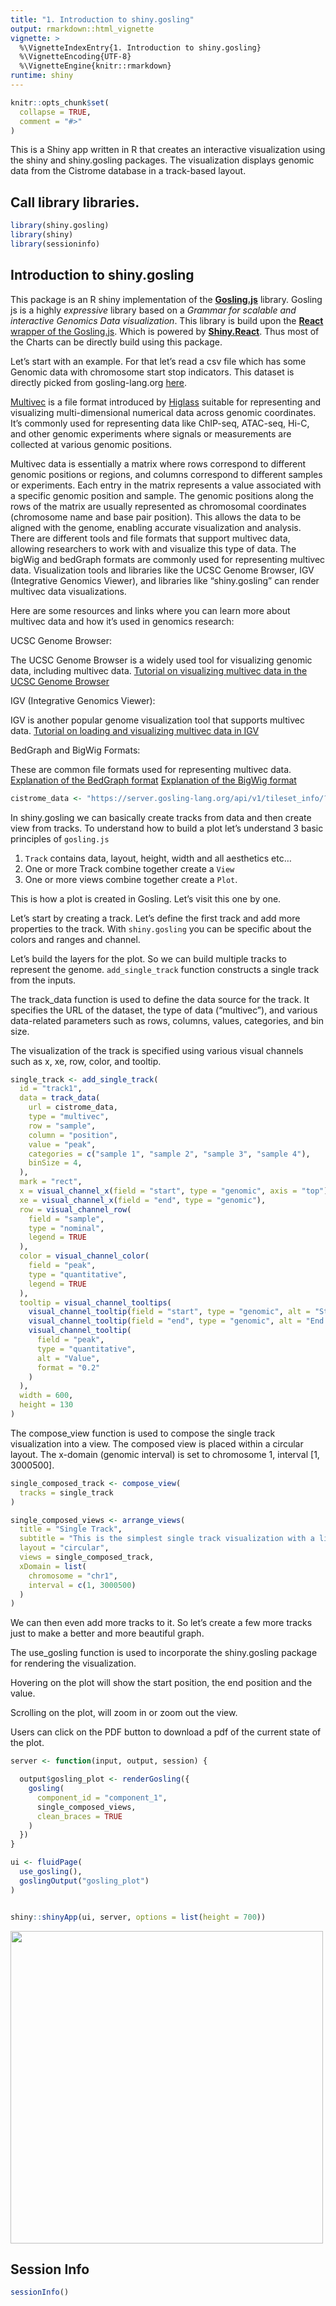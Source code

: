 ```yaml
---
title: "1. Introduction to shiny.gosling"
output: rmarkdown::html_vignette
vignette: >
  %\VignetteIndexEntry{1. Introduction to shiny.gosling}
  %\VignetteEncoding{UTF-8}
  %\VignetteEngine{knitr::rmarkdown}
runtime: shiny
---
```


```r
knitr::opts_chunk$set(
  collapse = TRUE,
  comment = "#>"
)
```

This is a Shiny app written in R that creates an interactive visualization using the shiny and shiny.gosling packages. The visualization displays genomic data from the Cistrome database in a track-based layout.

## Call library libraries.

```r
library(shiny.gosling)
library(shiny)
library(sessioninfo)
```

## Introduction to shiny.gosling

This package is an R shiny implementation of the [**Gosling.js**](http://gosling-lang.org/) library. Gosling js is a highly *expressive* library based on a *Grammar for scalable and interactive Genomics Data visualization*. This library is build upon the [**React** wrapper of the Gosling.js](https://github.com/gosling-lang/gosling-react-example). Which is powered by [**Shiny.React**](https://github.com/gosling-lang/gosling-react-example). Thus most of the Charts can be directly build using this package.

Let's start with an example. For that let's read a csv file which has some Genomic data with chromosome start stop indicators. This dataset is directly picked from gosling-lang.org [here](https://server.gosling-lang.org/api/v1/tileset_info/?d=cistrome-multivec).

[Multivec](https://docs.higlass.io/data_preparation.html#multivec-files) is a file format introduced by [Higlass](https://higlass.io/) suitable for representing and visualizing multi-dimensional numerical data across genomic coordinates. It's commonly used for representing data like ChIP-seq, ATAC-seq, Hi-C, and other genomic experiments where signals or measurements are collected at various genomic positions.

Multivec data is essentially a matrix where rows correspond to different genomic positions or regions, and columns correspond to different samples or experiments. Each entry in the matrix represents a value associated with a specific genomic position and sample. The genomic positions along the rows of the matrix are usually represented as chromosomal coordinates (chromosome name and base pair position). This allows the data to be aligned with the genome, enabling accurate visualization and analysis. There are different tools and file formats that support multivec data, allowing researchers to work with and visualize this type of data. The bigWig and bedGraph formats are commonly used for representing multivec data. Visualization tools and libraries like the UCSC Genome Browser, IGV (Integrative Genomics Viewer), and libraries like "shiny.gosling" can render multivec data visualizations.

Here are some resources and links where you can learn more about multivec data and how it's used in genomics research:

UCSC Genome Browser:

The UCSC Genome Browser is a widely used tool for visualizing genomic data, including multivec data.
[Tutorial on visualizing multivec data in the UCSC Genome Browser](https://genome.ucsc.edu/training/)

IGV (Integrative Genomics Viewer):

IGV is another popular genome visualization tool that supports multivec data.
[Tutorial on loading and visualizing multivec data in IGV](https://www.youtube.com/watch?v=P9n0tZxiwPs)

BedGraph and BigWig Formats:

These are common file formats used for representing multivec data.
[Explanation of the BedGraph format](https://genome.ucsc.edu/goldenPath/help/bedgraph.html)
[Explanation of the BigWig format](https://genome.ucsc.edu/goldenPath/help/bigWig.html)

```r

cistrome_data <- "https://server.gosling-lang.org/api/v1/tileset_info/?d=cistrome-multivec"
```

In shiny.gosling we can basically create tracks from data and then create view from tracks. To understand how to build a plot let's understand 3 basic principles of `gosling.js`

1.  `Track` contains data, layout, height, width and all aesthetics etc...
2.  One or more Track combine together create a `View`
3.  One or more views combine together create a `Plot`.

This is how a plot is created in Gosling. Let's visit this one by one.

Let's start by creating a track. Let's define the first track and add more properties to the track. With `shiny.gosling` you can be specific about the colors and ranges and channel.

Let's build the layers for the plot. So we can build multiple tracks to represent the genome. `add_single_track` function constructs a single track from the inputs.

The track_data function is used to define the data source for the track. It specifies the URL of the dataset, the type of data ("multivec"), and various data-related parameters such as rows, columns, values, categories, and bin size.

The visualization of the track is specified using various visual channels such as x, xe, row, color, and tooltip.

```r
single_track <- add_single_track(
  id = "track1",
  data = track_data(
    url = cistrome_data,
    type = "multivec",
    row = "sample",
    column = "position",
    value = "peak",
    categories = c("sample 1", "sample 2", "sample 3", "sample 4"),
    binSize = 4,
  ),
  mark = "rect",
  x = visual_channel_x(field = "start", type = "genomic", axis = "top"),
  xe = visual_channel_x(field = "end", type = "genomic"),
  row = visual_channel_row(
    field = "sample",
    type = "nominal",
    legend = TRUE
  ),
  color = visual_channel_color(
    field = "peak",
    type = "quantitative",
    legend = TRUE
  ),
  tooltip = visual_channel_tooltips(
    visual_channel_tooltip(field = "start", type = "genomic", alt = "Start Position"),
    visual_channel_tooltip(field = "end", type = "genomic", alt = "End Position"),
    visual_channel_tooltip(
      field = "peak",
      type = "quantitative",
      alt = "Value",
      format = "0.2"
    )
  ),
  width = 600,
  height = 130
)

```

The compose_view function is used to compose the single track visualization into a view.
The composed view is placed within a circular layout.
The x-domain (genomic interval) is set to chromosome 1, interval [1, 3000500].

```r
single_composed_track <- compose_view(
  tracks = single_track
)
```

```r
single_composed_views <- arrange_views(
  title = "Single Track",
  subtitle = "This is the simplest single track visualization with a linear layout",
  layout = "circular",
  views = single_composed_track,
  xDomain = list(
    chromosome = "chr1",
    interval = c(1, 3000500)
  )
)

```

We can then even add more tracks to it. So let's create a few more tracks just to make a better and more beautiful graph.

The use_gosling function is used to incorporate the shiny.gosling package for rendering the visualization.

Hovering on the plot will show the start position, the end position and the value.

Scrolling on the plot, will zoom in or zoom out the view.

Users can click on the PDF button to download a pdf of the current state of the plot.

```r

server <- function(input, output, session) {

  output$gosling_plot <- renderGosling({
    gosling(
      component_id = "component_1",
      single_composed_views,
      clean_braces = TRUE
    )
  })
}

ui <- fluidPage(
  use_gosling(),
  goslingOutput("gosling_plot")
)


shiny::shinyApp(ui, server, options = list(height = 700))
```

![](intro.png){width=500px}

## Session Info

```r

sessionInfo()
```
